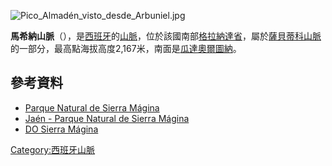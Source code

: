 [[Image:Pico_Almadén_visto_desde_Arbuniel.jpg|right]]
{{Coord|37|43|N|3|28|W|display=title}}

'''馬希納山脈'''（{{lang-es|Sierra Mágina}}），是[[西班牙|西班牙]]的[[山脈|山脈]]，位於該國南部[[格拉納達省|格拉納達省]]，屬於[[薩貝蒂科山脈|薩貝蒂科山脈]]的一部分，最高點海拔高度2,167米，南面是[[瓜達奧爾圖納|瓜達奧爾圖納]]。

==參考資料==
* [http://www.juntadeandalucia.es/medioambiente/web/Bloques_Tematicos/Publicaciones_Divulgacion_Y_Noticias/Documentos_Tecnicos/Vision_inedita/PDFs/parque16.pdf Parque Natural de Sierra Mágina]
* [http://www.youtube.com/watch?v=BWGFdRKPq98 Jaén - Parque Natural de Sierra Mágina]
* [http://sierramagina.es/ DO Sierra Mágina]

{{Spain-geo-stub}}
[[Category:西班牙山脈|Category:西班牙山脈]]